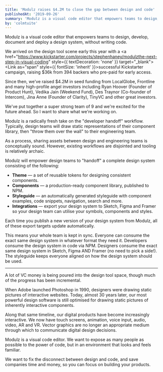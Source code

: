 ```yaml
---
title: 'Modulz raises $4.2M to close the gap between design and code'
publishedAt: '2019-09-26'
summary: 'Modulz is a visual code editor that empowers teams to design, develop, document and deploy a design system, without writing code.'
by: 'colmtuite'
---
```


Modulz is a visual code editor that empowers teams to design, develop, document and deploy a design system, without writing code.

We arrived on the design tool scene early this year with a <a href="https://www.kickstarter.com/projects/stephenhaney/modulzthe-next-step-in-visual-coding" style={{ textDecoration: 'none' }} target="\_blank"><Link as="span" style={{ fontSize: 'inherit' }}>successful Kickstarter campaign</Link></a>, raising \$36k from 394 backers who pre-paid for early access.

Since then, we've raised \$4.2M in seed funding from LocalGlobe, Frontline and many high-profile angel investors including Ryan Hoover (Founder of Product Hunt), Vedika Jain (Weekend Fund), Des Traynor (Co-founder of Intercom), Jina Anne (Founder of Clarity), TinyVC and other great investors.

We've put together a super strong team of 9 and we're excited for the future ahead. So I want to share what we're working on.

Modulz is a radically fresh take on the "developer handoff" workflow. Typically, design teams will draw static representations of their component library, then "throw them over the wall" to their engineering team.

As a process, sharing assets between design and engineering teams is conceptually sound. However, existing workflows are disjointed and tooling is relatively archaic.

Modulz will empower design teams to "handoff" a complete design system consisting of the following:

- **Theme** — a set of reusable tokens for designing consistent components.
- **Components** — a production-ready component library, published to NPM.
- **Styleguide** — an automatically generated styleguide with component examples, code snippets, navigation, search and more.
- **Integrations** — export your design system to Sketch, Figma and Framer so your design team can utilise your symbols, components and styles.

Each time you publish a new version of your design system from Modulz, all of these export targets update automatically.

This means your whole team is kept in sync. Everyone can consume the exact same design system in whatever format they need it.
Developers consume the design system in code via NPM. Designers consume the exact same design system in Sketch, Figma AND Framer (no need to pick a side!). The styleguide keeps everyone aligned on how the design system should be used.

---

A lot of VC money is being poured into the design tool space, though much of the progress has been incremental.

When Adobe launched Photoshop in 1990, designers were drawing static pictures of interactive websites. Today, almost 30 years later, our most powerful design software is still optimised for drawing static pictures of inherently interactive components.

Along that same timeline, our digital products have become increasingly interactive. We now have touch screens, animation, voice input, audio, video, AR and VR. Vector graphics are no longer an appropriate medium through which to communicate digital design decisions.

Modulz is a visual code editor. We want to expose as many people as possible to the power of code, but in an environment that looks and feels familiar.

We want to fix the disconnect between design and code, and save companies time and money, so you can focus on building your products.
